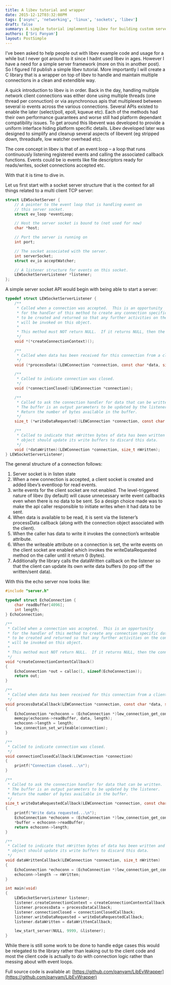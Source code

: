 ```yaml
---
title: A libev tutorial and wrapper
date: 2015-12-12T03:32:08PM
tags: ['async', 'networking', 'linux', 'sockets', 'libev']
draft: false
summary: A simple tutorial implementing libev for building custom servers as well as an easier wrapper for it.
authors: ['Sri Panyam']
layout: PostSimple
---
```


I’ve been asked to help people out with libev example code and usage for a while but I never got around to it since I hadnt used libev in ages. However I have a need for a simple server framework (more on this in another post). So I figured I’d publish a simple libev tutorial. More importantly I will create a C library that is a wrapper on top of libev to handle and maintain multiple connections in a clean and extendible way.

A quick introduction to libev is in order. Back in the day, handling multiple network client connections was either done using multiple threads (one thread per connuction) or via asynchronous apis that multiplexed between several io events across the various connections. Several APIs existed to enable the later (select/poll, epoll, kqueue etc). Each of the methods had their own performance guarantees and worse still had platform dependant compatibility issues. To get around this libevent was developed to provide a uniform interface hiding platform specific details. Libev developed later was designed to simplify and cleanup several aspects of libevent (eg stripped down, threadsafe, low watcher overhead etc).

The core concept in libev is that of an event loop – a loop that runs continuously listening registered events and calling the associated callback functions. Events could be io events like file descriptors ready for reads/writes, socket connections accepted etc.

With that it is time to dive in.

Let us first start with a socket server structure that is the context for all things related to a multi client TCP server:

```c showLineNumbers
struct LEWSocketServer {
    // A pointer to the event loop that is handling event on
    // this server socket.
    struct ev_loop *eventLoop;

    // Host the server socket is bound to (not used for now)
    char *host;

    // Port the server is running on
    int port;

    // The socket associated with the server.
    int serverSocket;
    struct ev_io acceptWatcher;

    // A listener structure for events on this socket.
    LEWSocketServerListener *listener;
};
```

A simple server socket API would begin with being able to start a server:

```c showLineNumbers
typedef struct LEWSocketServerListener {
    /**
     * Called when a connection was accepted.  This is an opportunity
     * for the handler of this method to create any connection specific data
     * to be created and returned so that any further activities on the connection
     * will be invoked on this object.
     *
     * This method must NOT return NULL.  If it returns NULL, then the connection is refused.
     */
    void *(*createConnectionContext)();

    /**
     * Called when data has been received for this connection from a client.
     */
    void (*processData)(LEWConnection *connection, const char *data, size_t length);

    /**
     * Called to indicate connection was closed.
     */
    void (*connectionClosed)(LEWConnection *connection);

    /**
     * Called to ask the connection handler for data that can be written.
     * The buffer is an output parameters to be updated by the listener.
     * Return the number of bytes available in the buffer.
     */
    size_t (*writeDataRequested)(LEWConnection *connection, const char **buffer);

    /**
     * Called to indicate that nWritten bytes of data has been written and that the connection
     * object should update its write buffers to discard this data.
     */
    void (*dataWritten)(LEWConnection *connection, size_t nWritten);
} LEWSocketServerListener;
```

The general structure of a connection follows:

1. Server socket is in listen state
2. When a new connection is accepted, a client socket is created and added libev’s eventloop for read events.
3. write events for the client socket are not enabled. The level-triggered nature of libev (by default) will cause unnecessary write event callbacks even when there is no data to be sent. So a design choice made was to make the api caller responsible to initiate writes when it had data to be sent.
4. When data is available to be read, it is sent via the listener’s processData callback (along with the connection object associated with the client).
5. When the caller has data to write it invokes the connection’s writeable attribute.
6. When the writeable attribute on a connection is set, the write events on the client socket are enabled which invokes the writeDataRequested method on the caller until it return 0 (bytes).
7. Additionally the library calls the dataWritten callback on the listener so that the client can update its own write data buffers (to pop off the written/sent data).

With this the echo server now looks like:

```c showLineNumbers
#include "server.h"

typedef struct EchoConnection {
    char readBuffer[4096];
    int length;
} EchoConnection;

/**
 * Called when a connection was accepted.  This is an opportunity
 * for the handler of this method to create any connection specific data
 * to be created and returned so that any further activities on the connection
 * will be invoked on this object.
 *
 * This method must NOT return NULL.  If it returns NULL, then the connection is refused.
 */
void *createConnectionContextCallback()
{
    EchoConnection *out = calloc(1, sizeof(EchoConnection));
    return out;
}

/**
 * Called when data has been received for this connection from a client.
 */
void processDataCallback(LEWConnection *connection, const char *data, size_t length)
{
    EchoConnection *echoconn = (EchoConnection *)lew_connection_get_context(connection);
    memcpy(echoconn->readBuffer, data, length);
    echoconn->length = length;
    lew_connection_set_writeable(connection);
}

/**
 * Called to indicate connection was closed.
 */
void connectionClosedCallback(LEWConnection *connection)
{
    printf("Connection closed...\n");
}

/**
 * Called to ask the connection handler for data that can be written.
 * The buffer is an output parameters to be updated by the listener.
 * Return the number of bytes available in the buffer.
 */
size_t writeDataRequestedCallback(LEWConnection *connection, const char **buffer)
{
    printf("Write data requested...\n");
    EchoConnection *echoconn = (EchoConnection *)lew_connection_get_context(connection);
    *buffer = echoconn->readBuffer;
    return echoconn->length;
}

/**
 * Called to indicate that nWritten bytes of data has been written and that the connection
 * object should update its write buffers to discard this data.
 */
void dataWrittenCallback(LEWConnection *connection, size_t nWritten)
{
    EchoConnection *echoconn = (EchoConnection *)lew_connection_get_context(connection);
    echoconn->length -= nWritten;
}

int main(void)
{
    LEWSocketServerListener listener;
    listener.createConnectionContext = createConnectionContextCallback;
    listener.processData = processDataCallback;
    listener.connectionClosed = connectionClosedCallback;
    listener.writeDataRequested = writeDataRequestedCallback;
    listener.dataWritten = dataWrittenCallback;

    lew_start_server(NULL, 9999, &listener);
}
```

While there is still some work to be done to handle edge cases this would be relegated to the library rather than leaking out to the client code and most the client code is actually to do with connection logic rather than messing about with event loops.

Full source code is available at: [https://github.com/panyam/LibEvWrapper](https://github.com/panyam/LibEvWrapper)
